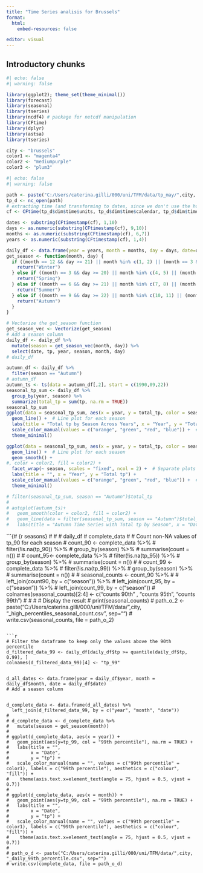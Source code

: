 ---
title: "Time Series analisis for Brussels"
format: 
  html:
    embed-resources: false

editor: visual
---

## Introductory chunks

```{r libraries}
#| echo: false
#| warning: false

library(ggplot2); theme_set(theme_minimal())
library(forecast)
library(seasonal)
library(tseries)
library(ncdf4) # package for netcdf manipulation
library(CFtime)
library(dplyr)
library(astsa)
library(tseries)
```

```{r edit}
city <- "brussels"
color1 <- "magenta4"
color2 <- "mediumpurple"
color3 <- "plum3"
```

```{r data-daily}
#| echo: false
#| warning: false

path <- paste("C:/Users/caterina.gilli/000/uni/TFM/data/tp_may/",city, "/tp_", city, "_sum.nc", sep="")
tp_d <- nc_open(path)
# extracting time (and transforming to dates, since we don't use the hours)
cf <- CFtime(tp_d$dim$time$units, tp_d$dim$time$calendar, tp_d$dim$time$vals)

dates <- substring(CFtimestamp(cf), 1,10)
days <- as.numeric(substring(CFtimestamp(cf), 9,10))
months <- as.numeric(substring(CFtimestamp(cf), 6,7))
years <- as.numeric(substring(CFtimestamp(cf), 1,4))

daily_df <- data.frame(year = years, month = months, day = days, date=dates, tp = ncvar_get(tp_d, "tp"))
get_season <- function(month, day) {
  if ((month == 12 && day >= 21) || month %in% c(1, 2) || (month == 3 && day < 20)) {
    return("Winter")
  } else if ((month == 3 && day >= 20) || month %in% c(4, 5) || (month == 6 && day < 21)) {
    return("Spring")
  } else if ((month == 6 && day >= 21) || month %in% c(7, 8) || (month == 9 && day < 22)) {
    return("Summer")
  } else if ((month == 9 && day >= 22) || month %in% c(10, 11) || (month == 12 && day < 21)) {
    return("Autumn")
  }
}

# Vectorize the get_season function
get_season_vec <- Vectorize(get_season)
# Add a season column
daily_df <- daily_df %>%
  mutate(season = get_season_vec(month, day)) %>%
  select(date, tp, year, season, month, day)
# daily_df
```

```{r chunk-1}
autumn_df <- daily_df %>%
  filter(season == "Autumn")
# autumn_df
autumn_ts <- ts(data = autumn_df[,2], start = c(1990,09,22))
seasonal_tp_sum <- daily_df %>%
  group_by(year, season) %>%
  summarize(total_tp = sum(tp, na.rm = TRUE))
seasonal_tp_sum
ggplot(data = seasonal_tp_sum, aes(x = year, y = total_tp, color = season)) +
  geom_line() +  # Line plot for each season
  labs(title = "Total tp by Season Across Years", x = "Year", y = "Total tp") +
  scale_color_manual(values = c("orange", "green", "red", "blue")) +  # Custom color for each season
  theme_minimal()

ggplot(data = seasonal_tp_sum, aes(x = year, y = total_tp, color = season)) +
  geom_line() +  # Line plot for each season 
  geom_smooth() + 
#, color = color2, fill = color2) +
  facet_wrap(~ season, scales = "fixed", ncol = 2) +  # Separate plots for each season
  labs(title = "", x = "Year", y = "Total tp") +
  scale_color_manual(values = c("orange", "green", "red", "blue")) +  # Custom color for each season
  theme_minimal()

# filter(seasonal_tp_sum, season == "Autumn")$total_tp
# 
# autoplot(autumn_ts)+ 
#   geom_smooth(color = color2, fill = color2) + 
#   geom_line(data = filter(seasonal_tp_sum, season == "Autumn")$total_tp, color = "red") +
#   labs(title = "Autumn Time Series with Total tp by Season", x = "Date", y = "tp") 
```

```{# {r seasons}
# 
# 
# daily_df
# complete_data
# # Count non-NA values of tp_90 for each season
# count_90 <- complete_data %>%
#   filter(!is.na(tp_90)) %>%
#   group_by(season) %>%
#   summarise(count = n())
# 
# count_95<- complete_data %>%
#   filter(!is.na(tp_95)) %>%
#   group_by(season) %>%
#   summarise(count = n())
# 
# count_99 <- complete_data %>%
#   filter(!is.na(tp_99)) %>%
#   group_by(season) %>%
#   summarise(count = n())
# 
# seasonal_counts <- count_90 %>%
#   # left_join(count90, by = c("season")) %>%
#   left_join(count_95, by = c("season")) %>%
#   left_join(count_99, by = c("season"))
# colnames(seasonal_counts)[2:4] <- c("counts 90th" , "counts 95th", "counts 99th")
# 
# 
# # Display the result
# print(seasonal_counts)
# path_o_2 <- paste("C:/Users/caterina.gilli/000/uni/TFM/data/",city, "_high_percentiles_seasonal_count.csv", sep="")
# write.csv(seasonal_counts, file = path_o_2)

```

```{r above-threshold-daily}
# Filter the dataframe to keep only the values above the 90th percentile
d_filtered_data_99 <- daily_df[daily_df$tp >= quantile(daily_df$tp, 0.99), ]
colnames(d_filtered_data_99)[4] <- "tp_99"


d_all_dates <- data.frame(year = daily_df$year, month = daily_df$month, date = daily_df$date)
# Add a season column


d_complete_data <- data.frame(d_all_dates) %>%
  left_join(d_filtered_data_99, by = c("year", "month", "date"))
# 
# d_complete_data <- d_complete_data %>%
#   mutate(season = get_season(month))
# 
# ggplot(d_complete_data, aes(x = year)) + 
#   geom_point(aes(y=tp_99, col = "99th percentile"), na.rm = TRUE) + 
#   labs(title = "",
#        x = "Date",
#        y = "tp") +
#   scale_color_manual(name = "", values = c("99th percentile" = color1), labels = c("99th percentile"), aesthetics = c("colour", "fill")) +
#    theme(axis.text.x=element_text(angle = 75, hjust = 0.5, vjust = 0.7))
# 
# ggplot(d_complete_data, aes(x = month)) + 
#   geom_point(aes(y=tp_99, col = "99th percentile"), na.rm = TRUE) +  
#   labs(title = "",
#        x = "Date",
#        y = "tp") +
#   scale_color_manual(name = "", values = c("99th percentile" = color1), labels = c("99th percentile"), aesthetics = c("colour", "fill")) +
#    theme(axis.text.x=element_text(angle = 75, hjust = 0.5, vjust = 0.7))
# 
# path_o_d <- paste("C:/Users/caterina.gilli/000/uni/TFM/data/",city, "_daily_99th_percentile.csv", sep="")
# write.csv(complete_data, file = path_o_d)

```
